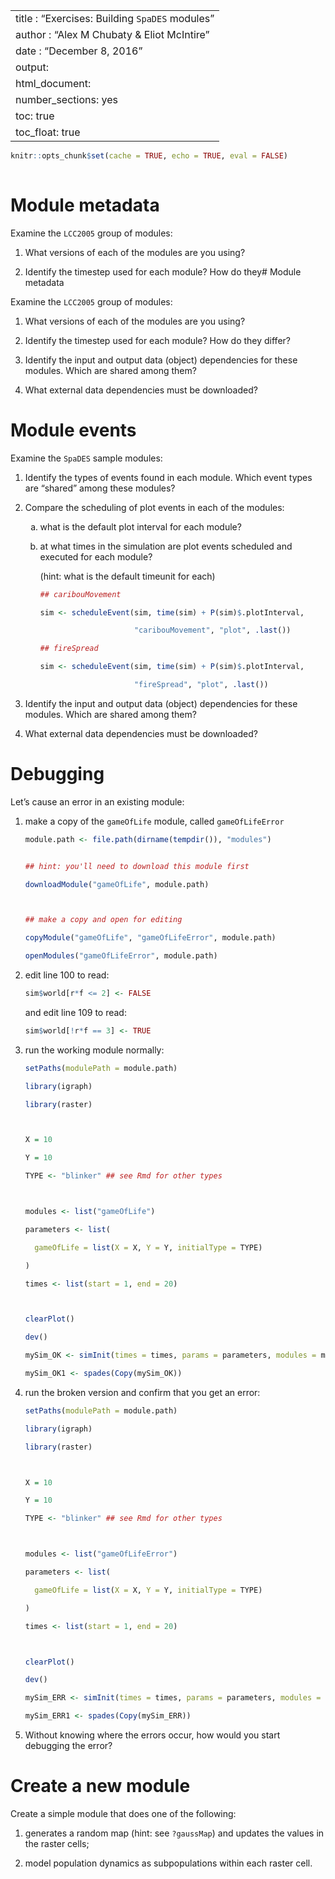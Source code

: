 
---
title       : "Exercises: Building `SpaDES` modules"
author      : "Alex M Chubaty & Eliot McIntire"
date        : "December 8, 2016"
output: 
  html_document: 
    number_sections: yes
    toc: true
    toc_float: true
---


 
```r
 
knitr::opts_chunk$set(cache = TRUE, echo = TRUE, eval = FALSE)
 
```
 
 
# Module metadata
 
 
Examine the `LCC2005` group of modules:
 
 
1. What versions of each of the modules are you using?
 
 
2. Identify the timestep used for each module? How do they# Module metadata
 
 
Examine the `LCC2005` group of modules:
 
 
1. What versions of each of the modules are you using?
 
 
2. Identify the timestep used for each module? How do they differ?
 
 
3. Identify the input and output data (object) dependencies for these modules. Which are shared among them?
 
 
4. What external data dependencies must be downloaded?
 
 
# Module events
 
 
Examine the `SpaDES` sample modules:
 
 
1. Identify the types of events found in each module. Which event types are "shared" among these modules?
 
 
2. Compare the scheduling of plot events in each of the modules:
 
 
    a. what is the default plot interval for each module?
 
    
 
    b. at what times in the simulation are plot events scheduled and executed for each module?
 
        (hint: what is the default timeunit for each)
 
 
        ```r
 
        ## caribouMovement
 
        sim <- scheduleEvent(sim, time(sim) + P(sim)$.plotInterval,
 
                             "caribouMovement", "plot", .last())
 
        ```
 
    
 
        ```r
 
        ## fireSpread
 
        sim <- scheduleEvent(sim, time(sim) + P(sim)$.plotInterval,
 
                             "fireSpread", "plot", .last())
 
        ```
 
 
3. Identify the input and output data (object) dependencies for these modules. Which are shared among them?
 
 
4. What external data dependencies must be downloaded?
 
 
# Debugging
 
 
Let's cause an error in an existing module:
 
 
1. make a copy of the `gameOfLife` module, called `gameOfLifeError`
 
 
    ```r
 
    module.path <- file.path(dirname(tempdir()), "modules")
 
 
    ## hint: you'll need to download this module first
 
    downloadModule("gameOfLife", module.path)
 
    
 
    ## make a copy and open for editing
 
    copyModule("gameOfLife", "gameOfLifeError", module.path)
 
    openModules("gameOfLifeError", module.path)
 
    ```
 
 
2. edit line 100 to read:
 
 
    ```r
 
    sim$world[r*f <= 2] <- FALSE
 
    ```
 
 
    and edit line 109 to read:
 
 
    ```r
 
    sim$world[!r*f == 3] <- TRUE
 
    ```
 
 
3. run the working module normally:
 
 
    ```r
 
    setPaths(modulePath = module.path)
 
    library(igraph)
 
    library(raster)
 
    
 
    X = 10
 
    Y = 10
 
    TYPE <- "blinker" ## see Rmd for other types
 
    
 
    modules <- list("gameOfLife")
 
    parameters <- list(
 
      gameOfLife = list(X = X, Y = Y, initialType = TYPE)
 
    )
 
    times <- list(start = 1, end = 20)
 
    
 
    clearPlot()
 
    dev()
 
    mySim_OK <- simInit(times = times, params = parameters, modules = modules)
 
    mySim_OK1 <- spades(Copy(mySim_OK))
 
    ```
 
 
4. run the broken version and confirm that you get an error:
 
 
    ```r
 
    setPaths(modulePath = module.path)
 
    library(igraph)
 
    library(raster)
 
    
 
    X = 10
 
    Y = 10
 
    TYPE <- "blinker" ## see Rmd for other types
 
    
 
    modules <- list("gameOfLifeError")
 
    parameters <- list(
 
      gameOfLife = list(X = X, Y = Y, initialType = TYPE)
 
    )
 
    times <- list(start = 1, end = 20)
 
    
 
    clearPlot()
 
    dev()
 
    mySim_ERR <- simInit(times = times, params = parameters, modules = modules)
 
    mySim_ERR1 <- spades(Copy(mySim_ERR))
 
    ```
 
 
5. Without knowing where the errors occur, how would you start debugging the error?
 
 
# Create a new module
 
 
Create a simple module that does one of the following:
 
 
1. generates a random map (hint: see `?gaussMap`) and updates the values in the raster cells;
 
2. model population dynamics as subpopulations within each raster cell.
